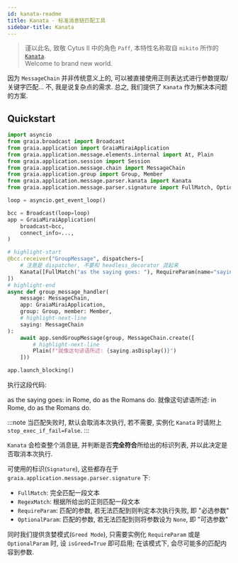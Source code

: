 ```yaml
---
id: kanata-readme
title: Kanata - 标准消息链匹配工具
sidebar-title: Kanata
---
```


> 谨以此名, 致敬 Cytus Ⅱ 中的角色 `Paff`, 本特性名称取自 `mikito` 所作的 [`Kanata`](https://cytus.fandom.com/wiki/KANATA).  
> Welcome to brand new world.

因为 `MessageChain` 并非传统意义上的, 可以被直接使用正则表达式进行参数提取/关键字匹配...
不, 我是说复杂点的需求. 总之, 我们提供了 `Kanata` 作为解决本问题的方案.

## Quickstart

``` python
import asyncio
from graia.broadcast import Broadcast
from graia.application import GraiaMiraiApplication
from graia.application.message.elements.internal import At, Plain
from graia.application.session import Session
from graia.application.message.chain import MessageChain
from graia.application.group import Group, Member
from graia.application.message.parser.kanata import Kanata
from graia.application.message.parser.signature import FullMatch, OptionalParam, RequireParam

loop = asyncio.get_event_loop()

bcc = Broadcast(loop=loop)
app = GraiaMiraiApplication(
    broadcast=bcc,
    connect_info=...,
)

# highlight-start
@bcc.receiver("GroupMessage", dispatchers=[
    # 注意是 dispatcher, 不要和 headless_decorator 混起来
    Kanata([FullMatch("as the saying goes: "), RequireParam(name="saying")])
])
# highlight-end
async def group_message_handler(
    message: MessageChain,
    app: GraiaMiraiApplication,
    group: Group, member: Member,
    # highlight-next-line
    saying: MessageChain
):
    await app.sendGroupMessage(group, MessageChain.create([
        # highlight-next-line
        Plain(f"就像这句谚语所述: {saying.asDisplay()}")
    ]))

app.launch_blocking()
```

执行这段代码:


<ChatPanel title="聊天记录">
    <Chat nickname="Alice" color="#cc0066">as the saying goes: in Rome, do as the Romans do.</Chat>
    <Chat nickname="Bot" color="#2292dd">就像这句谚语所述: in Rome, do as the Romans do.</Chat>
</ChatPanel>

:::note
当匹配失败时, 默认会取消本次执行, 若不需要, 实例化 `Kanata` 时请附上 `stop_exec_if_fail=False`.
:::

`Kanata` 会检查整个消息链, 并判断是否**完全符合**所给出的标识列表,
并以此决定是否取消本次执行.

可使用的标识(`Signature`), 这些都存在于 `graia.application.message.parser.signature` 下:

 - `FullMatch`: 完全匹配一段文本
 - `RegexMatch`: 根据所给出的正则匹配一段文本
 - `RequireParam`: 匹配的参数, 若无法匹配到则判定本次执行失败, 即 "必选参数"
 - `OptionalParam`: 匹配的参数, 若无法匹配到则将参数设为 `None`, 即 "可选参数"

同时我们提供贪婪模式(`Greed Mode`), 只需要实例化 `RequireParam` 或是 `OptionalParam` 时,
设 `isGreed=True` 即可启用; 在该模式下, 会尽可能多的匹配内容到参数.

